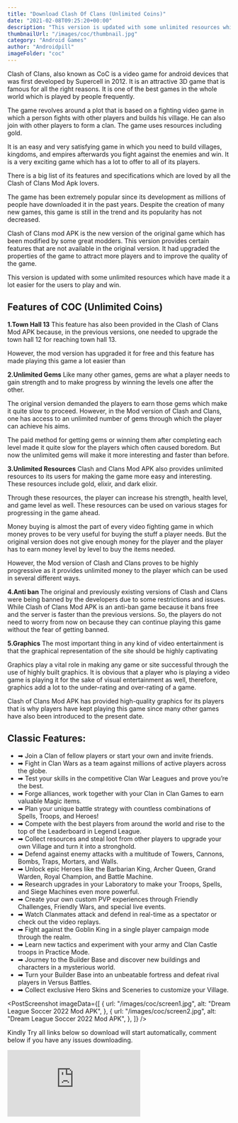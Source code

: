 ```yaml
---
title: "Download Clash Of Clans (Unlimited Coins)"
date: "2021-02-08T09:25:20+00:00"
description: "This version is updated with some unlimited resources which have made it a lot easier to play."
thumbnailUrl: "/images/coc/thumbnail.jpg"
category: "Android Games"
author: "Androidpill"
imageFolder: "coc"
---
```



Clash of Clans, also known as CoC is a video game for android devices that was first developed by Supercell in 2012. It is an attractive 3D game that is famous for all the right reasons. It is one of the best games in the whole world which is played by people frequently.

The game revolves around a plot that is based on a fighting video game in which a person fights with other players and builds his village. He can also join with other players to form a clan. The game uses resources including gold.

It is an easy and very satisfying game in which you need to build villages, kingdoms, and empires afterwards you fight against the enemies and win. It is a very exciting game which has a lot to offer to all of its players.

There is a big list of its features and specifications which are loved by all the Clash of Clans Mod Apk lovers.

The game has been extremely popular since its development as millions of people have downloaded it in the past years. Despite the creation of many new games, this game is still in the trend and its popularity has not decreased.

Clash of Clans mod APK is the new version of the original game which has been modified by some great modders. This version provides certain features that are not available in the original version. It had upgraded the properties of the game to attract more players and to improve the quality of the game.

This version is updated with some unlimited resources which have made it a lot easier for the users to play and win.

<NativeBanners type={2} />

## Features of COC (Unlimited Coins)

**1.Town Hall 13**
This feature has also been provided in the Clash of Clans Mod APK because, in the previous versions, one needed to upgrade the town hall 12 for reaching town hall 13.

However, the mod version has upgraded it for free and this feature has made playing this game a lot easier than

**2.Unlimited Gems**
Like many other games, gems are what a player needs to gain strength and to make progress by winning the levels one after the other.

The original version demanded the players to earn those gems which make it quite slow to proceed. However, in the Mod version of Clash and Clans, one has access to an unlimited number of gems through which the player can achieve his aims.

The paid method for getting gems or winning them after completing each level made it quite slow for the players which often caused boredom. But now the unlimited gems will make it more interesting and faster than before.

**3.Unlimited Resources**
Clash and Clans Mod APK also provides unlimited resources to its users for making the game more easy and interesting. These resources include gold, elixir, and dark elixir.

Through these resources, the player can increase his strength, health level, and game level as well. These resources can be used on various stages for progressing in the game ahead.

Money buying is almost the part of every video fighting game in which money proves to be very useful for buying the stuff a player needs. But the original version does not give enough money for the player and the player has to earn money level by level to buy the items needed.

However, the Mod version of Clash and Clans proves to be highly progressive as it provides unlimited money to the player which can be used in several different ways.

**4.Anti ban**
The original and previously existing versions of Clash and Clans were being banned by the developers due to some restrictions and issues. While Clash of Clans Mod APK is an anti-ban game because it bans free and the server is faster than the previous versions. So, the players do not need to worry from now on because they can continue playing this game without the fear of getting banned.

**5.Graphics**
The most important thing in any kind of video entertainment is that the graphical representation of the site should be highly captivating

Graphics play a vital role in making any game or site successful through the use of highly built graphics. It is obvious that a player who is playing a video game is playing it for the sake of visual entertainment as well, therefore, graphics add a lot to the under-rating and over-rating of a game.

Clash of Clans Mod APK has provided high-quality graphics for its players that is why players have kept playing this game since many other games have also been introduced to the present date.

## Classic Features:

- ➡ Join a Clan of fellow players or start your own and invite friends.
- ➡ Fight in Clan Wars as a team against millions of active players across the globe.
- ➡ Test your skills in the competitive Clan War Leagues and prove you’re the best.
- ➡ Forge alliances, work together with your Clan in Clan Games to earn valuable Magic items.
- ➡ Plan your unique battle strategy with countless combinations of Spells, Troops, and Heroes!
- ➡ Compete with the best players from around the world and rise to the top of the Leaderboard in Legend League.
- ➡ Collect resources and steal loot from other players to upgrade your own Village and turn it into a stronghold.
- ➡ Defend against enemy attacks with a multitude of Towers, Cannons, Bombs, Traps, Mortars, and Walls.
- ➡ Unlock epic Heroes like the Barbarian King, Archer Queen, Grand Warden, Royal Champion, and Battle Machine.
- ➡ Research upgrades in your Laboratory to make your Troops, Spells, and Siege Machines even more powerful.
- ➡ Create your own custom PVP experiences through Friendly Challenges, Friendly Wars, and special live events.
- ➡ Watch Clanmates attack and defend in real-time as a spectator or check out the video replays.
- ➡ Fight against the Goblin King in a single player campaign mode through the realm.
- ➡ Learn new tactics and experiment with your army and Clan Castle troops in Practice Mode.
- ➡ Journey to the Builder Base and discover new buildings and characters in a mysterious world.
- ➡ Turn your Builder Base into an unbeatable fortress and defeat rival players in Versus Battles.
- ➡ Collect exclusive Hero Skins and Sceneries to customize your Village.

<PostScreenshot
  imageData={[
    {
      url: "/images/coc/screen1.jpg",
      alt: "Dream League Soccer 2022 Mod APK",
    },
    {
      url: "/images/coc/screen2.jpg",
      alt: "Dream League Soccer 2022 Mod APK",
    },
  ]}
/>

<DownloadLinks
  url="https://stickervillain.com/q5qfg8veup?key=ee3100f4306f4ef023600190f239b221"
  text="DOWNLOAD LINK 1"
/>
<DownloadLinks
  url="https://www.mediafire.com/file/937mwy5govancd6/COC_%2528Androidpill.com%2529.zip/file"
  text="DOWNLOAD LINK 2"
/>

<DownloadLinks
  url="https://stickervillain.com/q5qfg8veup?key=ee3100f4306f4ef023600190f239b221"
  text="DOWNLOAD LINK 3"
/>

<p class="text-center text-sm ">
  Kindly Try all links below so download will start automatically, comment below
  if you have any issues downloading.
</p>

<div
  class="relative h-0 overflow-hidden max-w-full w-full "
  style={{ paddingBottom: "56.25%" }}
>
  <iframe
    src="https://www.youtube.com/embed/WtoBCgpJhO4"
    frameborder="0"
    allowfullscreen
    class="absolute top-0 left-0 w-full h-full"
  ></iframe>
</div>
